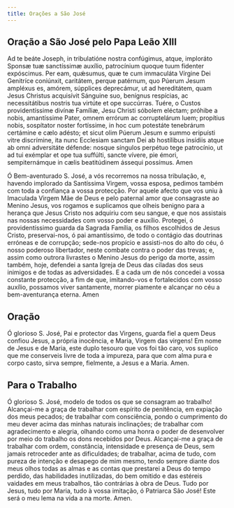 ```yaml
---
title: Orações a São José
---
```


## Oração a São José pelo Papa Leão XIII

<div class="side-by-side not-content">

Ad te beáte Joseph, in tribulatióne nostra confúgimus, atque, imploráto Sponsæ tuæ sanctíssimæ auxílio, patrocínium quoque tuum fidenter expóscimus. Per eam, quǽsumus, quæ te cum immaculáta Vírgine Dei Genitríce coniúnxit, caritátem, perque patérnum, quo Púerum Jesum ampléxus es, amórem, súpplices deprecámur, ut ad hereditátem, quam Jesus Christus acquisívit Sánguine suo, benígnus respícias, ac necessitátibus nostris tua virtúte et ope succúrras. Tuére, o Custos providentíssime divínæ Famíliæ, Jesu Christi sóbolem eléctam; próhibe a nobis, amantíssime Pater, omnem errórum ac corruptelárum luem; propítius nobis, sospítator noster fortíssime, in hoc cum potestáte tenebrárum certámine e cælo adésto; et sicut olim Púerum Jesum e summo eripuísti vitre discrímine, ita nunc Ecclesiam sanctam Dei ab hostílibus insídiis atque ab omni adversitáte défende: nosque síngulos perpétuo tege patrocínio, ut ad tui exémplar et ope tua suffúlti, sancte vívere, pie émori, sempiternámque in cælis beatitúdinem ássequi possímus. Amen

Ó Bem-aventurado S. José, a vós recorremos na nossa tribulação, e, havendo implorado da Santíssima Virgem, vossa esposa, pedimos também com toda a confiança a vossa protecção. Por aquele afecto que vos uniu à Imaculada Virgem Mãe de Deus e pelo paternal amor que consagraste ao Menino Jesus, vos rogamos e suplicamos que olheis benigno para a herança que Jesus Cristo nos adquiriu com seu sangue, e que nos assistais nas nossas necessidades com vosso poder e auxílio. Protegei, ó providentíssimo guarda da Sagrada Família, os filhos escolhidos de Jesus Cristo, preservai-nos, ó pai amantíssimo, de todo o contágio das doutrinas erróneas e de corrupção; sede-nos propício e assisti-nos do alto do céu, ó nosso poderoso libertador, neste combate contra o poder das trevas; e, assim como outrora livrastes o Menino Jesus do perigo da morte, assim também, hoje, defendei a santa Igreja de Deus das ciladas dos seus inimigos e de todas as adversidades. E a cada um de nós concedei a vossa constante protecção, a fim de que, imitando-vos e fortalecidos com vosso auxílio, possamos viver santamente, morrer piamente e alcançar no céu a bem-aventurança eterna. Amen

</div>

## Oração

Ó glorioso S. José, Pai e protector das Virgens, guarda fiel a quem Deus confiou Jesus, a própria inocência, e Maria, Virgem das virgens! Em nome de Jesus e de Maria, este duplo tesouro que vos foi tão caro, vos suplico que me conserveis livre de toda a impureza, para que com alma pura e corpo casto, sirva sempre, fielmente, a Jesus e a Maria. Amen.

## Para o Trabalho

Ó glorioso S. José, modelo de todos os que se consagram ao trabalho! Alcançai-me a graça de trabalhar com espírito de penitência, em expiação dos meus pecados; de trabalhar com consciência, pondo o cumprimento do meu dever acima das minhas naturais inclinações; de trabalhar com agradecimento e alegria, olhando como uma honra o poder de desenvolver por meio do trabalho os dons recebidos por Deus. Alcançai-me a graça de trabalhar com ordem, constância, intensidade e presença de Deus, sem jamais retroceder ante as dificuldades; de trabalhar, acima de tudo, com pureza de intenção e desapego de mim mesmo, tendo sempre diante dos meus olhos todas as almas e as contas que prestarei a Deus do tempo perdido, das habilidades inutilizadas, do bem omitido e das estéreis vaidades em meus trabalhos, tão contrárias à obra de Deus. Tudo por Jesus, tudo por Maria, tudo à vossa imitação, ó Patriarca São José! Este será o meu lema na vida a na morte. Amen.
